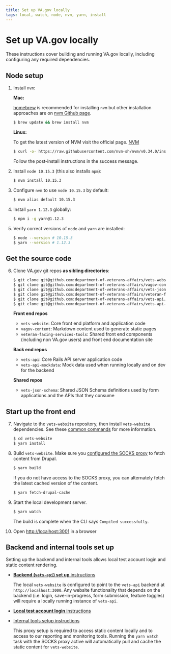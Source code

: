 ```yaml
---
title: Set up VA.gov locally
tags: local, watch, node, nvm, yarn, install
---
```


# Set up VA.gov locally

These instructions cover building and running VA.gov locally, including configuring any required dependencies.

## Node setup

1. Install `nvm`:

   **Mac:**

   [homebrew](http://brew.sh/) is recommended for installing `nvm` but other installation approaches are on [nvm Github page](https://github.com/creationix/nvm#installation-and-update).


   ```bash
   $ brew update && brew install nvm
   ```

   **Linux:**

   To get the latest version of NVM visit the official page. [NVM](https://github.com/nvm-sh/nvm)

   ```bash
   $ curl -o- https://raw.githubusercontent.com/nvm-sh/nvm/v0.34.0/install.sh | bash
   ```

   Follow the post-install instructions in the success message.

1. Install `node 10.15.3` (this also installs `npm`):

   ```bash
   $ nvm install 10.15.3
   ```

1. Configure `nvm` to use `node 10.15.3` by default:

   ```bash
   $ nvm alias default 10.15.3
   ```

1. Install `yarn 1.12.3` globally:

   ```bash
   $ npm i -g yarn@1.12.3
   ```

1. Verify correct versions of `node` and `yarn` are installed:

   ```bash
   $ node --version # 10.15.3
   $ yarn --version # 1.12.3
   ```

## Get the source code

6. Clone VA.gov git repos **as sibling directories**:

   ```bash
   $ git clone git@github.com:department-of-veterans-affairs/vets-website.git
   $ git clone git@github.com:department-of-veterans-affairs/vagov-content.git
   $ git clone git@github.com:department-of-veterans-affairs/vets-json-schema.git
   $ git clone git@github.com:department-of-veterans-affairs/veteran-facing-services-tools.git
   $ git clone git@github.com:department-of-veterans-affairs/vets-api.git
   $ git clone git@github.com:department-of-veterans-affairs/vets-api-mockdata.git
   ```

   **Front end repos**
   - `vets-website`: Core front end platform and application code
   - `vagov-content`: Markdown content used to generate static pages
   - `veteran-facing-services-tools`: Shared front end components (including non VA.gov users) and front end documentation site

   **Back end repos**
   - `vets-api`: Core Rails API server application code
   - `vets-api-mockdata`: Mock data used when running locally and on dev for the backend

   **Shared repos**
   - `vets-json-schema`: Shared JSON Schema definitions used by form applications and the APIs that they consume

## Start up the front end

7. Navigate to the `vets-website` repository, then install `vets-website` dependencies. See these [common commands](https://github.com/department-of-veterans-affairs/vets-website/blob/master/README.md) for more information.
   ```bash
   $ cd vets-website
   $ yarn install
   ```

8. Build `vets-website`. Make sure you [configured the SOCKS proxy](https://github.com/department-of-veterans-affairs/va.gov-team/blob/master/platform/engineering/internal-tools.md#configure-the-socks-proxy) to fetch content from Drupal.
   ```bash
   $ yarn build
   ```

   If you do not have access to the SOCKS proxy, you can alternately fetch the latest cached version of the content.
   ```bash
   $ yarn fetch-drupal-cache
   ```

9. Start the local development server.
   ```bash
   $ yarn watch
   ```

   The build is complete when the CLI says `Compiled successfully`.

10. Open [http://localhost:3001](http://localhost:3001) in a browser

## Backend and internal tools set up

Setting up the backend and internal tools allows local test account login and static content rendering.

- [**Backend (`vets-api`) set up** instructions](https://github.com/department-of-veterans-affairs/vets-api)

  The local `vets-website` is configured to point to the `vets-api` backend at `http://localhost:3000`. Any website functionality that depends on the backend (i.e. login, save-in-progress, form submission, feature toggles) will require a locally running instance of `vets-api`.

- [**Local test account login** instructions](https://github.com/department-of-veterans-affairs/vets.gov-team/blob/master/Administrative/Accessing-Staging.md)

- [Internal tools setup instructions](internal-tools)

  This proxy setup is required to access static content locally and to access to our reporting and monitoring tools. Running the `yarn watch` task with the SOCKS proxy active will automatically pull and cache the static content for `vets-website`.

